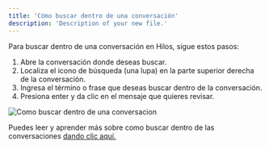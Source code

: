 ```yaml
---
title: 'Cómo buscar dentro de una conversación'
description: 'Description of your new file.'
---
```

Para buscar dentro de una conversación en Hilos, sigue estos pasos:

1. Abre la conversación donde deseas buscar.
2. Localiza el icono de búsqueda (una lupa) en la parte superior derecha  de la conversación.
3. Ingresa el término o frase que deseas buscar dentro de la conversación.
4. Presiona enter y da clic en el mensaje que quieres revisar.

![Como buscar dentro de una conversacion](https://hilos-media.s3.us-east-2.amazonaws.com/mintlify/guides/new-agent/inbox/3+-+Buscar+dentro+de+una+conversacio%CC%81n.jpeg)

Puedes leer y aprender más sobre como buscar dentro de las conversaciones [dando clic aquí.](https://hilos.io/docs/user/using-hilos/inbox/searching-inside-a-conversation)